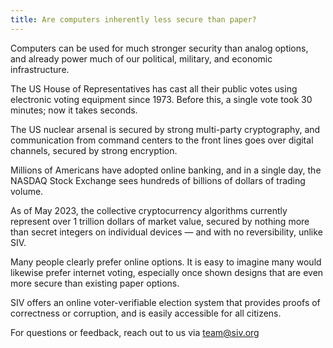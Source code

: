 ```yaml
---
title: Are computers inherently less secure than paper?
---
```


Computers can be used for much stronger security than analog options, and already power much of our political, military, and economic infrastructure.

The US House of Representatives has cast all their public votes using electronic voting equipment since 1973. Before this, a single vote took 30 minutes; now it takes seconds.

The US nuclear arsenal is secured by strong multi-party cryptography, and communication from command centers to the front lines goes over digital channels, secured by strong encryption.

Millions of Americans have adopted online banking, and in a single day, the NASDAQ Stock Exchange sees hundreds of billions of dollars of trading volume.

As of May 2023, the collective cryptocurrency algorithms currently represent over 1 trillion dollars of market value, secured by nothing more than secret integers on individual devices — and with no reversibility, unlike SIV.

Many people clearly prefer online options. It is easy to imagine many would likewise prefer internet voting, especially once shown designs that are even more secure than existing paper options.

SIV offers an online voter-verifiable election system that provides proofs of correctness or corruption, and is easily accessible for all citizens.

For questions or feedback, reach out to us via team@siv.org
